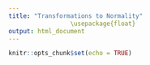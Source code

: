```yaml
---
title: "Transformations to Normality"
                 \usepackage{float}
output: html_document
---
```


```r
knitr::opts_chunk$set(echo = TRUE)
```
